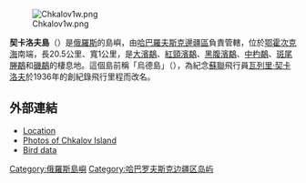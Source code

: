 [[Image:Chkalov1w.png|thumb]]

'''契卡洛夫島'''（{{lang-ru|остров Чкалова}}）是[[俄羅斯|俄羅斯]]的島嶼，由[[哈巴羅夫斯克邊疆區|哈巴羅夫斯克邊疆區]]負責管轄，位於[[鄂霍次克海|鄂霍次克海]]南端，長20.5公里、寬1公里，是[[大濱鷸|大濱鷸]]、[[紅頸濱鷸|紅頸濱鷸]]、[[黑腹濱鷸|黑腹濱鷸]]、[[中杓鷸|中杓鷸]]、[[斑尾塍鷸|斑尾塍鷸]]和[[磯鷸|磯鷸]]的棲息地。這個島前稱「烏德島」（{{lang|ru|остров Удд}}），為紀念[[蘇聯|蘇聯]]飛行員[[瓦列里·契卡洛夫|瓦列里·契卡洛夫]]於1936年的創紀錄飛行里程而改名。

==外部連結==
* [http://worldmaps.web.infoseek.co.jp/russia_guide.htm Location]{{Wayback|url=http://worldmaps.web.infoseek.co.jp/russia_guide.htm |date=20080109202105 }}
* [http://www.trekearth.com/gallery/Asia/Russia/Far_East/Sakhalin/Chkalov_Island/ Photos of Chkalov Island] {{Wayback|url=http://www.trekearth.com/gallery/Asia/Russia/Far_East/Sakhalin/Chkalov_Island/ |date=20160530064906 }}
* [http://www.inbre.alaska.edu/avianflu/FalkHuettmann.pdf Bird data]{{Dead link|date=2018年7月 |bot=InternetArchiveBot |fix-attempted=no }}

{{coord|53|24|N|141|13|E|display=title|region:RU_type:isle_source:GNS-enwiki}}

[[Category:俄羅斯島嶼|Category:俄羅斯島嶼]]
[[Category:哈巴罗夫斯克边疆区岛屿|Category:哈巴罗夫斯克边疆区岛屿]]
{{Russia-geo-stub}}
